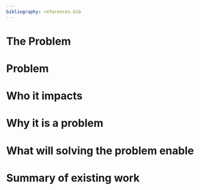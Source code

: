 ```yaml
---
bibliography: references.bib
---
```


# The Problem

```{=html}
<!--
Outlining the issue / weak point / problem to be solved by this
proposal. This should be a compelling section that sets the reader up
for the next section - the proposed solution!

It is important to cover:

 - [ ] What the problem is
 - [ ] Who it affects
 - [ ] Why is it a problem
 - [ ] What will solving the problem enable (why should it be solved)
 - [ ] Brief summary of existing work and previous attempts (e.g., relevant R packages)
 - [ ] If proposing changes to R itself: letter of support from R Core member
-->
```

# Problem

# Who it impacts

# Why it is a problem

# What will solving the problem enable

# Summary of existing work
